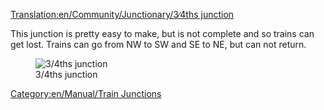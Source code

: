 [[Translation:en/Community/Junctionary/3∕4ths junction]]

{{en/Community/Junctionary/Junctionsmenu}}
This junction is pretty easy to make, but is not complete and so trains can get lost.  Trains can go from NW to SW and SE to NE, but can not return.

[[File:en/Community/Junctionary/3.4ths junction.png|center|frame|3/4ths junction]]

{{en/Community/Junctionary/Junction Criteria|Cheap|1|2|2|2|1|0|1|1|0|0|0||Broken down trains affect at maximum 2 tracks. Example: On the southern right turn from SW to SE also the left turn from NW to NE is blocked (and the straight track from NW to SE, but that has at that point already joined the southern track).|
*Trains arriving from northeast or southwest are unable to turn left.
*Small
*Slope only in the one way of railway
*Useful for fast, serial construction
*Trains in line direction are not slowed, or slowed only a bit and are not blocked themselves
}}

[[Category:en/Manual/Train Junctions]]